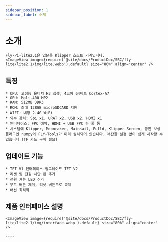 ```yaml
---
sidebar_position: 1
sidebar_label: 소개
---
```


# 소개

    Fly-Pi-lite2.1은 입문용 Klipper 호스트 기계입니다.
    <ImageView image={require('@site/docs/ProductDoc/SBC/fly-lite/lite2.1/img/lite.webp').default} size="80%" align="center" />

## 특징

    * CPU: 고성능 올티치 H3 칩셋, 4코어 64비트 Cortex-A7
    * GPU: Mali-400 MP2
    * RAM: 512MB DDR3
    * ROM: 최대 128GB microSDCARD 지원
    * WIFI: 내장 2.4G WiFi
    * 외부 장치: Spi x1, URAT x2, USB x2, HDMI x1
    * 인터페이스: FPC 예약, HDMI + USB FPC 한 줄 통
    * 시스템에 Klipper, Moonraker, Mainsail, Fulld, Klipper-Screen, 공진 보상 플러그인 numpy와 FLY-Tools가 미리 설치되어 있습니다. 복잡한 설정 없이 쉽게 시작할 수 있습니다 (TF 카드 구매 필요)

## 업데이트 기능

    * TFT V1 인터페이스 업그레이드 TFT V2
    * 리셋 및 전원 차단 핀 추가
    * 전원 켜는 LED 추가
    * 부트 버튼 제거, 리셋 버튼으로 교체
    * 배선 최적화

## 제품 인터페이스 설명

    <ImageView image={require('@site/docs/ProductDoc/SBC/fly-lite/lite2.1/img/interface.webp').default} size="80%" align="center" />

    ----

